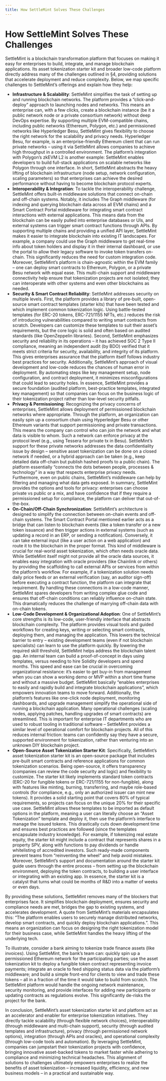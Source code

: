 ```yaml
---
title: How SettleMint Solves These Challenges
---
```


# How SettleMint Solves These Challenges

SettleMint is a blockchain transformation platform that focuses on making it
easy for enterprises to build, integrate, and manage blockchain applications.
Its asset tokenization starter kit and broader low-code platform directly
address many of the challenges outlined in §4, providing solutions that
accelerate deployment and reduce complexity. Below, we map specific challenges
to SettleMint’s offerings and explain how they help:

- **Infrastructure & Scalability**: SettleMint simplifies the task of setting up
  and running blockchain networks. The platform provides a “click-and-deploy”
  approach to launching nodes and networks. This means an enterprise can, with a
  few clicks, create a blockchain instance (be it a public network node or a
  private consortium network) without deep DevOps expertise. By supporting
  multiple EVM-compatible chains, including public networks (Ethereum, Polygon,
  etc.) and permissioned networks like Hyperledger Besu, SettleMint gives
  flexibility to choose the right network for the scalability and privacy needs.
  Hyperledger Besu, for example, is an enterprise-friendly Ethereum client that
  can run private networks – using it via SettleMint allows companies to achieve
  high throughput in a controlled environment. The platform’s integration with
  Polygon’s zkEVM L2 is another example: SettleMint enables developers to build
  full-stack applications on scalable networks like Polygon through one
  interface. In short, SettleMint abstracts the heavy lifting of blockchain
  infrastructure (node setup, network configuration, scaling parameters) so that
  enterprises can achieve the desired performance without having to become
  blockchain protocol experts.
- **Interoperability & Integration**: To tackle the interoperability challenge,
  SettleMint offers built-in middleware solutions that connect on-chain and
  off-chain systems. Notably, it includes The Graph middleware (for indexing and
  querying blockchain data across all EVM chains) and a Smart Contract Portal
  middleware for integrating smart contract interactions with external
  applications. This means data from the blockchain can be easily pulled into
  enterprise databases or UIs, and external systems can trigger smart contract
  functions through APIs. By supporting multiple chains and providing a unified
  API layer, SettleMint makes it easier to integrate blockchain into existing IT
  landscapes. For example, a company could use the Graph middleware to get
  real-time info about token holders and display it in their internal dashboard,
  or use the portal to allow their legacy software to invoke token transfers
  on-chain. This significantly reduces the need for custom integration code.
  Moreover, SettleMint’s platform is chain-agnostic within the EVM family – one
  can deploy smart contracts to Ethereum, Polygon, or a private Besu network
  with equal ease. This multi-chain support and middleware connectivity help
  ensure that tokenization projects are not isolated; they can interoperate with
  other systems and even other blockchains as needed.
- **Security & Smart Contract Reliability**: SettleMint addresses security on
  multiple levels. First, the platform provides a library of pre-built,
  open-source smart contract templates (starter kits) that have been tested and
  which implement common tokenization logic. Using battle-tested templates (for
  ERC-20 tokens, ERC-721/1155 NFTs, etc.) reduces the risk of introducing
  vulnerabilities compared to writing smart contracts from scratch. Developers
  can customize these templates to suit their asset’s requirements, but the core
  logic is solid and often based on audited standards (like OpenZeppelin
  libraries). Second, SettleMint emphasizes security and reliability in its
  operations – it has achieved SOC 2 Type II compliance, meaning an independent
  audit (by BDO) verified that it meets strict criteria for security,
  availability, and integrity of its platform. This gives enterprises assurance
  that the platform itself follows industry best practices for security.
  Additionally, SettleMint’s approach of visual development and low-code reduces
  the chances of human error in deployment. By automating steps like key
  management setup, node configuration, and contract deployment, it minimizes
  misconfigurations that could lead to security holes. In essence, SettleMint
  provides a secure foundation (audited platform, best-practice templates,
  integrated key management) so that companies can focus on the business logic
  of their tokenization project rather than low-level security pitfalls.
- **Privacy & Permissioning**: Recognizing the privacy concerns of enterprises,
  SettleMint allows deployment of permissioned blockchain networks where
  appropriate. Through the platform, an organization can easily spin up a
  consortium chain using Hyperledger Besu or other Ethereum variants that
  support permissioning and private transactions. This means the company can
  control who can join the network and what data is visible to whom. Such a
  network can enforce privacy at the protocol level (e.g., using Tessera for
  private tx in Besu). SettleMint’s support for these private networks addresses
  the data confidentiality issue by design – sensitive asset tokenization can be
  done on a closed network if needed, or a hybrid approach can be taken (e.g.,
  keep detailed data off-chain but publish hashed proofs to a public chain). The
  platform essentially “connects the dots between people, processes &
  technology” in a way that respects enterprise privacy needs. Furthermore, even
  on public chains, SettleMint’s middleware can help by filtering and managing
  what data gets exposed. In summary, SettleMint provides the options and tools
  for privacy: enterprises can choose private vs public or a mix, and have
  confidence that if they require a permissioned setup for compliance, the
  platform can deliver that out-of-the-box.
- **On-Chain/Off-Chain Synchronization**: SettleMint’s architecture is designed
  to simplify the connection between on-chain events and off-chain systems. The
  Smart Contract Portal mentioned earlier acts as a bridge that can listen to
  blockchain events (like a token transfer or a new token issuance) and then
  trigger actions in external systems (such as updating a record in an ERP, or
  sending a notification). Conversely, it can take external input (like a user
  action on a web application) and route it to the blockchain in the proper
  format. This kind of middleware is crucial for real-world asset tokenization,
  which often needs oracle data. While SettleMint itself might not provide all
  the oracle data sources, it enables easy integration with oracle providers
  (like Chainlink or others) by providing the scaffolding to call external APIs
  or services from within the platform’s workflow. For example, if a
  tokenization solution needs daily price feeds or an external verification
  (say, an auditor sign-off) before executing a contract function, the platform
  can integrate that requirement. By handling these connections in a low-code
  manner, SettleMint spares developers from writing complex glue code and
  ensures that off-chain conditions can reliably influence on-chain state. This
  dramatically reduces the challenge of marrying off-chain data with on-chain
  tokens.
- **Low-Code Development & Organizational Adoption**: One of SettleMint’s core
  strengths is its low-code, user-friendly interface that abstracts blockchain
  complexity. The platform provides visual tools and guided workflows for
  creating keys, writing or selecting smart contracts, deploying them, and
  managing the application. This lowers the technical barrier to entry –
  existing development teams (even if not blockchain specialists) can learn to
  use the platform quickly. By lowering the required skill threshold, SettleMint
  helps address the blockchain talent gap. An internal team can build a
  proof-of-concept in days using templates, versus needing to hire Solidity
  developers and spend months. This speed and ease can be crucial in overcoming
  organizational resistance: it’s easier to get buy-in from management when you
  can show a working demo or MVP within a short time frame and without a massive
  budget. SettleMint basically “enables enterprises to easily and rapidly build
  and integrate blockchain applications”, which empowers innovation teams to
  move forward. Additionally, the platform’s features like one-click node
  deployment, monitoring dashboards, and upgrade management simplify the
  operational side of running a blockchain application. Many operational
  challenges (scaling nodes, applying patches, handling upgrades of smart
  contracts) are streamlined. This is important for enterprise IT departments
  who are used to robust tooling in traditional software – SettleMint provides a
  similar level of operational comfort for blockchain projects. All of this
  reduces internal friction: teams can confidently say they have a secure,
  supported environment for tokenization, rather than venturing into an unknown
  DIY blockchain project.
- **Open-Source Asset Tokenization Starter Kit**: Specifically, SettleMint’s
  asset tokenization starter kit is an open-source package that includes
  pre-built smart contracts and reference applications for common tokenization
  scenarios. Being open-source, it offers transparency (companies can review the
  code security and logic) and flexibility to customize. The starter kit likely
  implements standard token contracts (ERC-20 for fungible tokens or
  ERC-721/1155 for non-fungible), along with features like minting, burning,
  transferring, and maybe role-based controls (for compliance, e.g., only an
  authorized issuer can mint new tokens). It provides a solid starting point
  that covers 80% of typical requirements, so projects can focus on the unique
  20% for their specific use case. SettleMint allows these templates to be
  imported as default options in the platform, meaning a user can literally
  choose an “Asset Tokenization” template and deploy it, then use the platform’s
  interface to manage the issued tokens. This drastically cuts down development
  time and ensures best practices are followed (since the templates encapsulate
  industry knowledge). For example, if tokenizing real estate equity, the
  starter kit might include a contract that represents shares in a property SPV,
  along with functions to pay dividends or handle whitelisting of accredited
  investors. Such ready-made components prevent teams from “reinventing the
  wheel” and help avoid mistakes. Moreover, SettleMint’s support and
  documentation around the starter kit guide users through the entire process –
  from setting up the blockchain environment, deploying the token contracts, to
  building a user interface or integrating with an existing app. In essence, the
  starter kit is a catalyst that turns what could be months of R&D into a matter
  of weeks or even days.

By providing these solutions, SettleMint removes many of the blockers that
enterprises face. It simplifies blockchain deployment, ensures security and
compliance needs are met, bridges the gap to existing systems, and accelerates
development. A quote from SettleMint’s materials encapsulates this: “The
platform enables users to securely manage distributed networks, develop smart
contracts, and quickly deploy blockchain applications.”. This means an
organization can focus on designing the right tokenization model for their
business case, while SettleMint handles the heavy lifting of the underlying
tech.

To illustrate, consider a bank aiming to tokenize trade finance assets (like
invoices). Using SettleMint, the bank’s team can: quickly spin up a permissioned
Ethereum network for the participating parties; use the asset tokenization kit
to deploy a fungible token contract representing invoice payments; integrate an
oracle to feed shipping status data via the platform’s middleware; and build a
simple front-end for clients to view and trade these tokens – all in a fraction
of the time it would take to build from scratch. The SettleMint platform would
handle the ongoing network maintenance, security monitoring, and provide
interfaces for adding new participants or updating contracts as regulations
evolve. This significantly de-risks the project for the bank.

In conclusion, SettleMint’s asset tokenization starter kit and platform act as
an accelerator and enabler for enterprise tokenization initiatives. They
directly tackle scalability (through flexible network choices), interoperability
(through middleware and multi-chain support), security (through audited
templates and infrastructure), privacy (through permissioned network options),
integration (through APIs and oracles), and operational complexity (through
low-code tools and automation). By leveraging SettleMint, companies can
jumpstart their tokenization projects with confidence, bringing innovative
asset-backed tokens to market faster while adhering to compliance and minimizing
technical headaches. This alignment of solutions to challenges ultimately
empowers enterprises to realize the benefits of asset tokenization – increased
liquidity, efficiency, and new business models – in a practical and sustainable
way.
